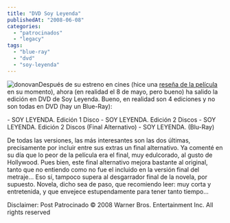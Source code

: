 ```yaml
---
title: "DVD Soy Leyenda"
publishedAt: "2008-06-08"
categories: 
  - "patrocinados"
  - "legacy"
tags: 
  - "blue-ray"
  - "dvd"
  - "soy-leyenda"
---
```


![](http://upload.wikimedia.org/wikipedia/en/thumb/d/df/I_am_legend_teaser.jpg/200px-I_am_legend_teaser.jpg "donovan")Después de su estreno en cines (hice una [reseña de la película](http://rick.jinlabs.com/2007/12/26/i-am-legend-soy-leyenda/) en su momento), ahora (en realidad el 8 de mayo, pero bueno) ha salido la edición en DVD de Soy Leyenda. Bueno, en realidad son 4 ediciones y no son todas en DVD (hay un Blue-Ray):

\- SOY LEYENDA. Edición 1 Disco - SOY LEYENDA. Edición 2 Discos - SOY LEYENDA. Edición 2 Discos (Final Alternativo) - SOY LEYENDA. (Blu-Ray)

De todas las versiones, las más interesantes son las dos últimas, precisamente por incluir entre sus extras un final alternativo. Ya comenté en su día que lo peor de la película era el final, muy edulcorado, al gusto de Hollywood. Pues bien, este final alternativo mejora bastante al original, tanto que no entiendo como no fue el incluido en la versión final del metraje... Eso sí, tampoco supera al desgarrador final de la novela, por supuesto. Novela, dicho sea de paso, que recomiendo leer: muy corta y entretenida, y que envejece estupendamente para tener tanto tiempo...

Disclaimer: Post Patrocinado © 2008 Warner Bros. Entertainment Inc. All rights reserved
